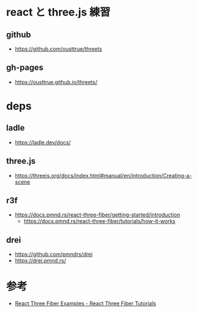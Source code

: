 
<Meta title="docs/index" />

# react と three.js 練習
## github

- https://github.com/ousttrue/threets

## gh-pages

- https://ousttrue.github.io/threets/

# deps
## ladle

- https://ladle.dev/docs/

## three.js

- https://threejs.org/docs/index.html#manual/en/introduction/Creating-a-scene

## r3f

- https://docs.pmnd.rs/react-three-fiber/getting-started/introduction
  - https://docs.pmnd.rs/react-three-fiber/tutorials/how-it-works

## drei

- https://github.com/pmndrs/drei
- https://drei.pmnd.rs/

# 参考

- <a href="https://sbcode.net/react-three-fiber/examples/">React Three Fiber Examples - React Three Fiber Tutorials</a>

